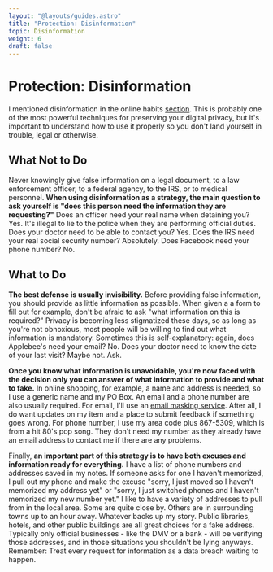 ```yaml
---
layout: "@layouts/guides.astro"
title: "Protection: Disinformation"
topic: Disinformation
weight: 6
draft: false
---
```


# Protection: Disinformation

I mentioned disinformation in the online habits [section](/guides/less-important/habits). This is probably one of the most powerful techniques for preserving your digital privacy, but it's important to understand how to use it properly so you don't land yourself in trouble, legal or otherwise.

## What Not to Do

Never knowingly give false information on a legal document, to a law enforcement officer, to a federal agency, to the IRS, or to medical personnel. **When using disinformation as a strategy, the main question to ask yourself is "does this person need the information they are requesting?"** Does an officer need your real name when detaining you? Yes. It's illegal to lie to the police when they are performing official duties. Does your doctor need to be able to contact you? Yes. Does the IRS need your real social security number? Absolutely.  Does Facebook need your phone number? No.

## What to Do

**The best defense is usually invisibility.** Before providing false information, you should provide as little information as possible. When given a a form to fill out for example, don't be afraid to ask "what information on this is required?" Privacy is becoming less stigmatized these days, so as long as you're not obnoxious, most people will be willing to find out what information is mandatory. Sometimes this is self-explanatory: again, does Applebee's need your email? No. Does your doctor need to know the date of your last visit? Maybe not. Ask.

**Once you know what information is unavoidable, you're now faced with the decision only you can answer of what information to provide and what to fake.** In online shopping, for example, a name and address is needed, so I use a generic name and my PO Box. An email and a phone number are also usually required. For email, I'll use an [email masking service](/guides/moderately-important/email-masking). After all, I do want updates on my item and a place to submit feedback if something goes wrong. For phone number, I use my area code plus 867-5309, which is from a hit 80's pop song. They don't need my number as they already have an email address to contact me if there are any problems.

Finally, **an important part of this strategy is to have both excuses and information ready for everything.** I have a list of phone numbers and addresses saved in my notes. If someone asks for one I haven't memorized, I pull out my phone and make the excuse "sorry, I just moved so I haven't memorized my address yet" or "sorry, I just switched phones and I haven't memorized my new number yet." I like to have a variety of addresses to pull from in the local area. Some are quite close by. Others are in surrounding towns up to an hour away. Whatever backs up my story. Public libraries, hotels, and other public buildings are all great choices for a fake address. Typically only official businesses - like the DMV or a bank - will be verifying those addresses, and in those situations you shouldn't be lying anyways. Remember: Treat every request for information as a data breach waiting to happen.
